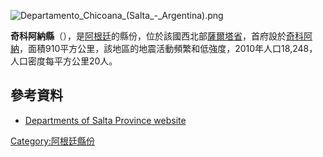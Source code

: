 [[Image:Departamento_Chicoana_(Salta_-_Argentina).png|right]]
{{Coord|25|6|9|S|65|32|7|W|display=title}}

'''奇科阿納縣'''（{{lang-es|Departamento de Chicoana}}），是[[阿根廷|阿根廷]]的縣份，位於該國西北部[[薩爾塔省|薩爾塔省]]，首府設於[[奇科阿納|奇科阿納]]，面積910平方公里，該地區的地震活動頻繁和低強度，2010年人口18,248，人口密度每平方公里20人。

==參考資料==
*{{es icon}} [http://www.portaldesalta.gov.ar Departments of Salta Province website]{{Wayback|url=http://www.portaldesalta.gov.ar/ |date=20200802161440 }}

{{Argentina-geo-stub}}
[[Category:阿根廷縣份|Category:阿根廷縣份]]